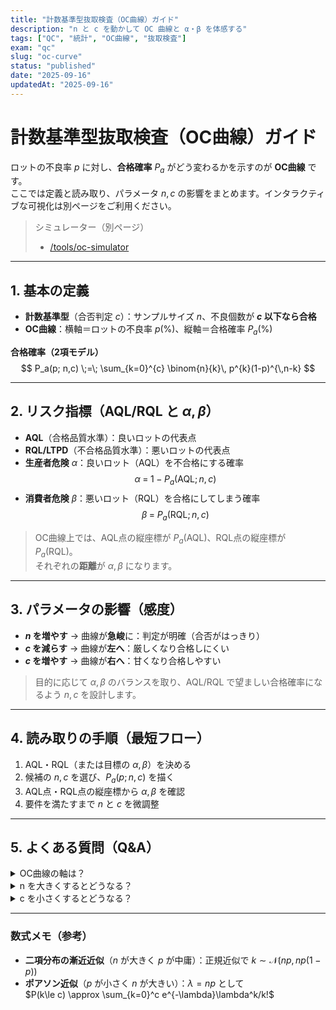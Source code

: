 ```yaml
---
title: "計数基準型抜取検査（OC曲線）ガイド"
description: "n と c を動かして OC 曲線と α・β を体感する"
tags: ["QC", "統計", "OC曲線", "抜取検査"]
exam: "qc"
slug: "oc-curve"
status: "published"
date: "2025-09-16"
updatedAt: "2025-09-16"
---
```


# 計数基準型抜取検査（OC曲線）ガイド

ロットの不良率 $p$ に対し、**合格確率** $P_a$ がどう変わるかを示すのが **OC曲線** です。  
ここでは定義と読み取り、パラメータ $n,c$ の影響をまとめます。インタラクティブな可視化は別ページをご利用ください。

> シミュレーター（別ページ）
> - [/tools/oc-simulator](/tools/oc-simulator)

---

## 1. 基本の定義

- **計数基準型**（合否判定 $c$）：サンプルサイズ $n$、不良個数が **$c$ 以下なら合格**  
- **OC曲線**：横軸＝ロットの不良率 $p(\%)$、縦軸＝合格確率 $P_a(\%)$

**合格確率（2項モデル）**  
$$
P_a(p; n,c) \;=\; \sum_{k=0}^{c} \binom{n}{k}\, p^{k}(1-p)^{\,n-k}
$$

---

## 2. リスク指標（AQL/RQL と $\alpha,\beta$）

- **AQL**（合格品質水準）：良いロットの代表点  
- **RQL/LTPD**（不合格品質水準）：悪いロットの代表点  
- **生産者危険** $\alpha$：良いロット（AQL）を不合格にする確率  
  $$\alpha \;=\; 1 - P_a(\text{AQL}; n,c)$$
- **消費者危険** $\beta$：悪いロット（RQL）を合格にしてしまう確率  
  $$\beta \;=\; P_a(\text{RQL}; n,c)$$

> OC曲線上では、AQL点の縦座標が $P_a(\text{AQL})$、RQL点の縦座標が $P_a(\text{RQL})$。  
> それぞれの**距離**が $\alpha,\beta$ になります。

---

## 3. パラメータの影響（感度）

- **$n$ を増やす** → 曲線が**急峻**に：判定が明確（合否がはっきり）  
- **$c$ を減らす** → 曲線が**左へ**：厳しくなり合格しにくい  
- **$c$ を増やす** → 曲線が**右へ**：甘くなり合格しやすい

> 目的に応じて $\alpha,\beta$ のバランスを取り、AQL/RQL で望ましい合格確率になるよう $n,c$ を設計します。

---

## 4. 読み取りの手順（最短フロー）

1. AQL・RQL（または目標の $\alpha,\beta$）を決める  
2. 候補の $n,c$ を選び、$P_a(p; n,c)$ を描く  
3. AQL点・RQL点の縦座標から $\alpha,\beta$ を確認  
4. 要件を満たすまで $n$ と $c$ を微調整

---

## 5. よくある質問（Q&A）

<details class="qa-card">
  <summary class="qa-q">OC曲線の軸は？</summary>
  <div class="qa-a">
    横軸＝不良率 $p(\%)$、縦軸＝合格確率 $P_a(\%)$ です。
  </div>
</details>

<details class="qa-card">
  <summary class="qa-q">n を大きくするとどうなる？</summary>
  <div class="qa-a">
    判定が明確になり、曲線は急峻になります（AQL/RQL近辺での変化が大きく、合否がはっきり）。
  </div>
</details>

<details class="qa-card">
  <summary class="qa-q">c を小さくするとどうなる？</summary>
  <div class="qa-a">
    厳しくなり、曲線は左にシフトします（同じ $p$ でも合格確率が下がる）。
  </div>
</details>

---

### 数式メモ（参考）

- **二項分布の漸近近似**（$n$ が大きく $p$ が中庸）：正規近似で $k \sim \mathcal{N}(np,\,np(1-p))$  
- **ポアソン近似**（$p$ が小さく $n$ が大きい）：$\lambda=np$ として  
  $P(k\le c) \approx \sum_{k=0}^c e^{-\lambda}\lambda^k/k!$
